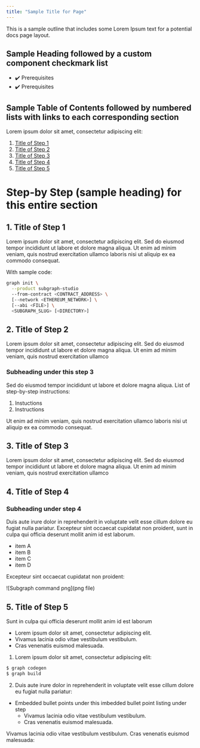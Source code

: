 ```yaml
---
title: "Sample Title for Page"
---
```


This is a sample outline that includes some Lorem Ipsum text for a potential docs page layout.

## Sample Heading followed by a custom component checkmark list

- ✔️ Prerequisites
- ✔️ Prerequisites
    
## Sample Table of Contents followed by numbered lists with links to each corresponding section  

Lorem ipsum dolor sit amet, consectetur adipiscing elit: 

1. [Title of Step 1](##1.TitleofStep1)
2. [Title of Step 2]()
3. [Title of Step 3]()
4. [Title of Step 4]()
5. [Title of Step 5]()

# Step-by Step (sample heading) for this entire section 

## 1. Title of Step 1

Lorem ipsum dolor sit amet, consectetur adipiscing elit. Sed do eiusmod tempor incididunt ut labore et dolore magna aliqua. Ut enim ad minim veniam, quis nostrud exercitation ullamco laboris nisi ut aliquip ex ea commodo consequat.

With sample code:

```sh
graph init \
  --product subgraph-studio
  --from-contract <CONTRACT_ADDRESS> \
  [--network <ETHEREUM_NETWORK>] \
  [--abi <FILE>] \
  <SUBGRAPH_SLUG> [<DIRECTORY>]
```

## 2. Title of Step 2 

Lorem ipsum dolor sit amet, consectetur adipiscing elit. Sed do eiusmod tempor incididunt ut labore et dolore magna aliqua. Ut enim ad minim veniam, quis nostrud exercitation ullamco 

### Subheading under this step 3

Sed do eiusmod tempor incididunt ut labore et dolore magna aliqua. List of step-by-step instructions:  

1. Instuctions
2. Instructions

Ut enim ad minim veniam, quis nostrud exercitation ullamco laboris nisi ut aliquip ex ea commodo consequat.

## 3. Title of Step 3 

Lorem ipsum dolor sit amet, consectetur adipiscing elit. Sed do eiusmod tempor incididunt ut labore et dolore magna aliqua. Ut enim ad minim veniam, quis nostrud exercitation ullamco 

## 4. Title of Step 4

### Subheading under step 4

Duis aute irure dolor in reprehenderit in voluptate velit esse cillum dolore eu fugiat nulla pariatur. Excepteur sint occaecat cupidatat non proident, sunt in culpa qui officia deserunt mollit anim id est laborum.

- item A 
- item B
- item C
- item D

Excepteur sint occaecat cupidatat non proident:

![Subgraph command png](png file)

## 5. Title of Step 5

Sunt in culpa qui officia deserunt mollit anim id est laborum

- Lorem ipsum dolor sit amet, consectetur adipiscing elit.
- Vivamus lacinia odio vitae vestibulum vestibulum.
- Cras venenatis euismod malesuada.

1. Lorem ipsum dolor sit amet, consectetur adipiscing elit:

```sh
$ graph codegen
$ graph build
```
2. Duis aute irure dolor in reprehenderit in voluptate velit esse cillum dolore eu fugiat nulla pariatur:

- Embedded bullet points under this imbedded bullet point listing under step
  - Vivamus lacinia odio vitae vestibulum vestibulum.
  - Cras venenatis euismod malesuada.

Vivamus lacinia odio vitae vestibulum vestibulum. Cras venenatis euismod malesuada:

<VideoEmbed youtube="" />
